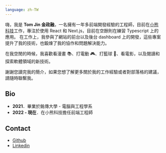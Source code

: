 ```yaml
---
language: zh-TW
---
```

嗨，我是 **Tom Jin 金政融**，一名擁有一年多前端開發經驗的工程師，目前在[小熊科技](https://ibears.io/)工作，專注於使用 React 和 Next.js，目前在空餘則在練習 Typescript 上的應用。
在工作上，我參與了網站的前台以及後台 dashboard 上的開發，這些專案提升了我的技術，也鍛煉了我的協作和問題解決能力。

在我空閒的時候，我喜歡看漫畫 📚、打電動 🎮、打籃球 🏀、看電影，以及閱讀和探索軟體領域的新技術。

謝謝您讀完我的簡介，如果您想了解更多關於我的工作經驗或者對部落格的建議，請隨時聯繫我。

## Bio
- **2021**．畢業於銘傳大學 - 電腦與工程學系
- **2022 - 現在**．在小熊科技擔任前端工程師

## Contact
- [Github](https://github.com/tommm2)
- [Linkedin](https://www.linkedin.com/in/jinrup/)

